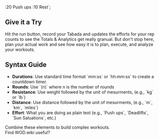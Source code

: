 
  :20 Push ups
  :10 Rest`;

<Meta title="Playground" />
<SoundProvider>
  <ScreenProvider>
    <h2 className="text-3xl font-bold pt-4 mb-4">Give it a Try</h2>
    <div>
      Hit the run button, record your Tabada and updates the efforts for your rep counts to see the Totals & Analytics get really granual. 
      But don't stop here, plan your actual work and see how easy it is to plan, execute, and analyze your workouts.
    </div>
    <div className="flex flex-col md:flex-row">      
      <div className="w-full md:w-2/3 pt-4">
        <WikiContainer code={code}/>
      </div>
      <div className="w-full md:w-1/3 md:pl-4">
        <h2 className="text-lg font-semibold mb-2 mt-4">Syntax Guide</h2>
        <ul className="list-none space-y-2 mb-6">  
          <li><strong>Durations</strong>: Use standard time format `mm:ss` or `hh:mm:ss` to create a countdown timer.</li>
          <li><strong>Rounds</strong>: Use `(n)` where n is the number of rounds</li>
          <li><strong>Resistance</strong>: Use weight followed by the unit of mesurments, (e.g., `kg` or `lb`)</li>
          <li><strong>Distance</strong>: Use distance followed by the unit of mesurments, (e.g., `m`, `km`, `miles`)</li>
          <li><strong>Effort</strong>: What you are doing as plain text (e.g., `Push ups`, `Deadlifts`, `Sun Saluations`, etc.)</li>
        </ul>
        <div className="text-sm text-gray-600">Combine these elements to build complex workouts.</div>
      </div>
    </div>
  </ScreenProvider>
</SoundProvider>

<div className="grid justify-items-center" style={{ marginTop: '2rem', textAlign: 'center' }}>
  <div className="text-sm" style={{ marginBottom: '1rem' }}>Find WOD.wiki useful?</div>
  <BuyMeACoffee />
</div>